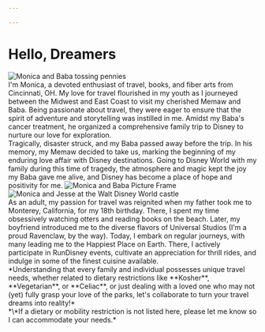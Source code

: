 ```yaml
---

---
```





# Hello, Dreamers
<main id="about-me-main">
<section>
<Image src={link1} alt="Monica and Baba tossing pennies" />
<article>
I'm Monica, a devoted enthusiast of travel, books, and fiber arts from Cincinnati, OH. My love for travel flourished in my youth as I journeyed between the Midwest and East Coast to visit my cherished Memaw and Baba. Being passionate about travel, they were eager to ensure that the spirit of adventure and storytelling was instilled in me. Amidst my Baba's cancer treatment, he organized a comprehensive family trip to Disney to nurture our love for exploration.
</article>
</section>

<section>
Tragically, disaster struck, and my Baba passed away before the trip. In his memory, my Memaw decided to take us, marking the beginning of my enduring love affair with Disney destinations. Going to Disney World with my family during this time of tragedy, the atmosphere and magic kept the joy my Baba gave me alive, and Disney has become a place of hope and positivity for me.
<Image src={link2} alt="Monica and Baba Picture Frame" />
</section>

<section>
<Image src={link3} alt="Monica and Jesse at the Walt Disney World castle" />
<article>
As an adult, my passion for travel was reignited when my father took me to Monterey, California, for my 18th birthday. There, I spent my time obsessively watching otters and reading books on the beach. Later, my boyfriend introduced me to the diverse flavors of Universal Studios (I’m a proud Ravenclaw, by the way). Today, I embark on regular journeys, with many leading me to the Happiest Place on Earth. There, I actively participate in RunDisney events, cultivate an appreciation for thrill rides, and indulge in some of the finest cuisine available.
</article>
</section>

<section>
<article>
*Understanding that every family and individual possesses unique travel needs, whether related to dietary restrictions like **Kosher**, **Vegetarian**, or **Celiac**, or just dealing with a loved one who may not (yet) fully grasp your love of the parks, let's collaborate to turn your travel dreams into reality!*
</article>
<aside>*\*If a dietary or mobility restriction is not listed here, please let me know so I can accommodate your needs.*</aside>
</section>
</main>
